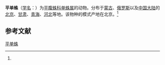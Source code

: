 {{Speciesbox
| name = 平单蛛
| status = 
| status_system = 
| image = 
| genus = Haplodrassus
| species = puguans
| authority = (Simon, 1880)<ref name='id14373'>{{cite web| url =http://www.bioinfo.cn/db05/BjdwSpecies.php?action=view&id=14373| title =平单蛛| work =《中国动物物种编目数据库》| publisher =中国科学院微生物研究所| author =中国科学院动物研究所| accessdate =2009-04-28| deadurl =yes| archiveurl =https://web.archive.org/web/20160305062019/http://www.bioinfo.cn/db05/BjdwSpecies.php?action=view&id=14373| archivedate =2016-03-05}}</ref>
}}

'''平单蛛'''（[[学名|学名]]：{{lang|la|''Haplodrassus puguans''}}）为[[平腹蛛科|平腹蛛科]][[单蛛属|单蛛属]]的动物。分布于[[蒙古|蒙古]]、[[俄罗斯|俄罗斯]]以及[[中国大陆|中国大陆]]的[[北京|北京]]、[[甘肃|甘肃]]、[[青海|青海]]、[[河北|河北]]等地。该物种的模式产地在北京。<ref name='id14373'/>

== 参考文献 ==
{{reflist}}

{{Wikispecies|Haplodrassus puguans}}
{{Taxonbar|from=Q2535603}}

[[Category:单蛛属|平单蛛]]


{{蜘蛛小作品}}
